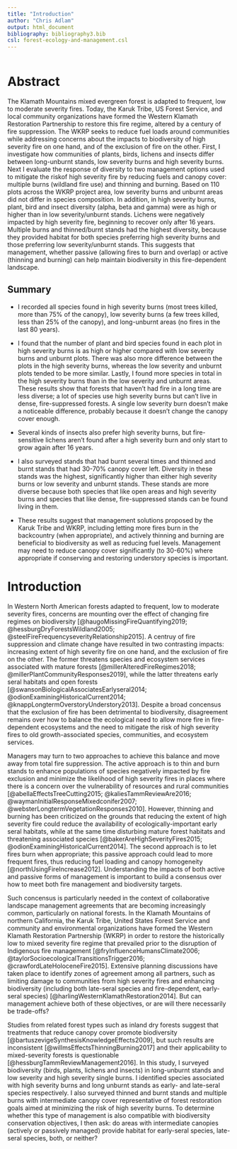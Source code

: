 ```yaml
---
title: "Introduction"
author: "Chris Adlam"
output: html_document
bibliography: bibliography3.bib
csl: forest-ecology-and-management.csl
---
```


```r
```

# Abstract

The Klamath Mountains mixed evergreen forest is adapted to frequent, low to moderate severity fires. Today, the Karuk Tribe, US Forest Service, and local community organizations have formed the Western Klamath Restoration Partnership to restore this fire regime, altered by a century of fire suppression. The WKRP seeks to reduce fuel loads around communities while addressing concerns about the impacts to biodiversity of high severity fire on one hand, and of the exclusion of fire on the other. First, I investigate how communities of plants, birds, lichens and insects differ between long-unburnt stands, low severity burns and high severity burns. Next I evaluate the response of diversity to two management options used to mitigate the riskof high severity fire by reducing fuels and canopy cover: multiple burns (wildland fire use) and thinning and burning. Based on 110 plots across the WKRP project area, low severity burns and unburnt areas did not differ in species composition. In addition, in high severity burns, plant, bird and insect diversity (alpha, beta and gamma) were as high or higher than in low severity/unburnt stands. Lichens were negatively impacted by high severity fire, beginning to recover only after 16 years. Multiple burns and thinned/burnt stands had the highest diversity, because they provided habitat for both species preferring high severity burns and those preferring low severity/unburnt stands.  This suggests that management, whether passive (allowing fires to burn and overlap) or active (thinning and burning) can help maintain biodiversity in this fire-dependent landscape.

## Summary

* I recorded all species found in high severity burns (most trees killed, more than 75% of the canopy), low severity burns (a few trees killed, less than 25% of the canopy), and long-unburnt areas (no fires in the last 80 years).

* I found that the number of plant and bird species found in each plot in high severity burns is as high or higher compared with low severity burns and unburnt plots. There was also more difference between the plots in the high severity burns, whereas the low severity and unburnt plots tended to be more similar. Lastly, I found more species in total in the high severity burns than in the low severity and unburnt areas. These results show that forests that haven't had fire in a long time are less diverse; a lot of species use high severity burns but can't live in dense, fire-suppressed forests. A single low severity burn doesn't make a noticeable difference, probably because it doesn't change the canopy cover enough.

* Several kinds of insects also prefer high severity burns, but fire-sensitive lichens aren't found after a high severity burn and only start to grow again after 16 years.

* I also surveyed stands that had burnt several times and thinned and burnt stands that had 30-70% canopy cover left. Diversity in these stands was the highest, significantly higher than either high severity burns or low severity and unburnt stands. These stands are more diverse because both species that like open areas and high severity burns and species that like dense, fire-suppressed stands can be found living in them. 

* These results suggest that management solutions proposed by the Karuk Tribe and WKRP, including letting more fires burn in the backcountry (when appropriate), and actively thinning and burning are beneficial to biodiversity as well as reducing fuel levels. Management may need to reduce canopy cover significantly (to 30-60%) where appropriate if conserving and restoring understory species is important.

# Introduction

In Western North American forests adapted to frequent, low to moderate severity fires, concerns are mounting over the effect of changing fire regimes on biodiversity [@haugoMissingFireQuantifying2019; @hessburgDryForestsWildland2005; @steelFireFrequencyseverityRelationship2015]. A centruy of fire suppression and climate change have resulted in two contrasting impacts: increasing extent of high severity fire on one hand, and the exclusion of fire on the other. The former threatens species and ecosystem services associated with mature forests [@millerAlteredFireRegimes2018; @millerPlantCommunityResponses2019], while the latter threatens early seral habitats and open forests [@swansonBiologicalAssociatesEarlyseral2014; @odionExaminingHistoricalCurrent2014; @knappLongtermOverstoryUnderstory2013]. Despite a broad concensus that the exclusion of fire has been detrimental to biodiversity, disagreement remains over how to balance the ecological need to allow more fire in fire-dependent ecosystems and the need to mitigate the risk of high severity fires to old growth-associated species, communities, and ecosystem services. 

Managers may turn to two approaches to achieve this balance and move away from total fire suppression. The active approach is to thin and burn stands to enhance populations of species negatively impacted by fire exclusion and minimize the likelihood of high severity fires in places where there is a concern over the vulnerability of resources and rural communities [@abellaEffectsTreeCutting2015; @kaliesTammReviewAre2016; @waymanInitialResponseMixedconifer2007; @websterLongtermVegetationResponses2010]. However, thinning and burning has been criticized on the grounds that reducing the extent of high severity fire could reduce the availability of ecologically-important early seral habitats, while at the same time disturbing mature forest habitats and threatening associated species [@bakerAreHighSeverityFires2015; @odionExaminingHistoricalCurrent2014]. The second approach is to let fires burn when appropriate; this passive approach could lead to more frequent fires, thus reducing fuel loading and canopy homogeneity [@northUsingFireIncrease2012]. Understanding the impacts of both active and passive forms of management is important to build a consensus over how to meet both fire management and biodiversity targets. 

Such concensus is particularly needed in the context of collaborative landscape management agreements that are becoming increasingly common, particularly on national forests. In the Klamath Mountains of northern California, the Karuk Tribe, United States Forest Service and community and environmental organizations have formed the Western Klamath Restoration Partnership (WKRP) in order to restore the historically low to mixed severity fire regime that prevailed prior to the disruption of Indigenous fire management [@fryInfluenceHumansClimate2006; @taylorSocioecologicalTransitionsTrigger2016; @crawfordLateHoloceneFire2015]. Extensive planning discussions have taken place to identify zones of agreement among all partners, such as limiting damage to communities from high severity fires and enhancing biodiversity (including both late-seral species and fire-dependent, early-seral species) [@harlingWesternKlamathRestoration2014]. But can management achieve both of these objectives, or are will there necessarily be trade-offs?

Studies from related forest types such as inland dry forests suggest that treatments that reduce canopy cover promote biodiversity [@bartuszevigeSynthesisKnowledgeEffects2009], but such results are inconsistent [@willmsEffectsThinningBurning2017] and their applicability to mixed-severity forests is questionable [@hessburgTammReviewManagement2016]. In this study, I surveyed biodiversity (birds, plants, lichens and insects) in long-unburnt stands and low severity and high severity single burns. I identified species associated with high severity burns and long unburnt stands as early- and late-seral species respectively. I also surveyed thinned and burnt stands and multiple burns with intermediate canopy cover representative of forest restoration goals aimed at minimizing the risk of high severity burns. To determine whether this type of management is also compatible with biodiversity conservation objectives, I then ask: do areas with intermediate canopies (actively or passively managed) provide habitat for early-seral species, late-seral species, both, or neither?
